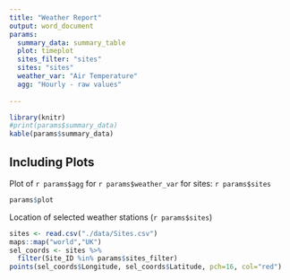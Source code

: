 ```yaml
---
title: "Weather Report"
output: word_document
params:
  summary_data: summary_table
  plot: timeplot
  sites_filter: "sites"
  sites: "sites"
  weather_var: "Air Temperature"
  agg: "Hourly - raw values"
  
---
```


```r
library(knitr)
#print(params$summary_data)
kable(params$summary_data)
```

## Including Plots
Plot of `r params$agg` for  `r params$weather_var` for sites: `r params$sites` 
```r
params$plot
```

Location of selected weather stations (`r params$sites`)
```r
sites <- read.csv("./data/Sites.csv")
maps::map("world","UK")
sel_coords <- sites %>%
  filter(Site_ID %in% params$sites_filter)
points(sel_coords$Longitude, sel_coords$Latitude, pch=16, col="red")

```

